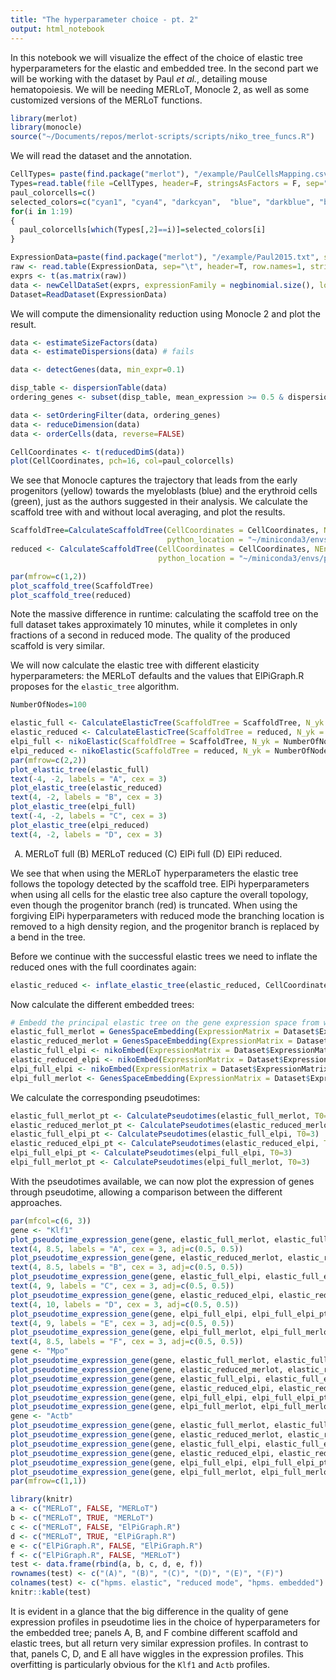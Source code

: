 ```yaml
---
title: "The hyperparameter choice - pt. 2"
output: html_notebook
---
```


In this notebook we will visualize the effect of the choice of elastic tree hyperparameters for the elastic and embedded tree. In the second part we will be working with the dataset by Paul _et al._, detailing mouse hematopoiesis. We will be needing MERLoT, Monocle 2, as well as some customized versions of the MERLoT functions.

```r
library(merlot)
library(monocle)
source("~/Documents/repos/merlot-scripts/scripts/niko_tree_funcs.R")
```

We will read the dataset and the annotation.

```r
CellTypes= paste(find.package("merlot"), "/example/PaulCellsMapping.csv", sep="")
Types=read.table(file =CellTypes, header=F, stringsAsFactors = F, sep=",")
paul_colorcells=c()
selected_colors=c("cyan1", "cyan4", "darkcyan",  "blue", "darkblue", "blue4", "navy", "darkgoldenrod", "darkgoldenrod1", "darkgoldenrod1", "gold", "bisque", "palegreen", "darkolivegreen2", "darkolivegreen3", "darkolivegreen4", "darkolivegreen", "chartreuse4", "darkgreen")
for(i in 1:19)
{
  paul_colorcells[which(Types[,2]==i)]=selected_colors[i]
}

ExpressionData=paste(find.package("merlot"), "/example/Paul2015.txt", sep="")
raw <- read.table(ExpressionData, sep="\t", header=T, row.names=1, stringsAsFactors = T)
exprs <- t(as.matrix(raw))
data <- newCellDataSet(exprs, expressionFamily = negbinomial.size(), lowerDetectionLimit = 1)
Dataset=ReadDataset(ExpressionData)
```
We will compute the dimensionality reduction using Monocle 2 and plot the result.

```r
data <- estimateSizeFactors(data)
data <- estimateDispersions(data) # fails

data <- detectGenes(data, min_expr=0.1)

disp_table <- dispersionTable(data)
ordering_genes <- subset(disp_table, mean_expression >= 0.5 & dispersion_empirical >= 2*dispersion_fit)$gene_id

data <- setOrderingFilter(data, ordering_genes)
data <- reduceDimension(data)
data <- orderCells(data, reverse=FALSE)

CellCoordinates <- t(reducedDimS(data))
plot(CellCoordinates, pch=16, col=paul_colorcells)
```

We see that Monocle captures the trajectory that leads from the early progenitors (yellow) towards the myeloblasts (blue) and the erythroid cells (green), just as the authors suggested in their analysis. We calculate the scaffold tree with and without local averaging, and plot the results.

```r
ScaffoldTree=CalculateScaffoldTree(CellCoordinates = CellCoordinates, NEndpoints = 3,
                                   python_location = "~/miniconda3/envs/py36/bin/python")
reduced <- CalculateScaffoldTree(CellCoordinates = CellCoordinates, NEndpoints = 3,
                                 python_location = "~/miniconda3/envs/py36/bin/python", reduced=210)

par(mfrow=c(1,2))
plot_scaffold_tree(ScaffoldTree)
plot_scaffold_tree(reduced)
```

Note the massive difference in runtime: calculating the scaffold tree on the full dataset takes approximately 10 minutes, while it completes in only fractions of a second in reduced mode. The quality of the produced scaffold is very similar.

We will now calculate the elastic tree with different elasticity hyperparameters: the MERLoT defaults and the values that ElPiGraph.R proposes for the `elastic_tree` algorithm.

```r
NumberOfNodes=100

elastic_full <- CalculateElasticTree(ScaffoldTree = ScaffoldTree, N_yk = NumberOfNodes)
elastic_reduced <- CalculateElasticTree(ScaffoldTree = reduced, N_yk = NumberOfNodes)
elpi_full <- nikoElastic(ScaffoldTree = ScaffoldTree, N_yk = NumberOfNodes)
elpi_reduced <- nikoElastic(ScaffoldTree = reduced, N_yk = NumberOfNodes)
par(mfrow=c(2,2))
plot_elastic_tree(elastic_full)
text(-4, -2, labels = "A", cex = 3)
plot_elastic_tree(elastic_reduced)
text(4, -2, labels = "B", cex = 3)
plot_elastic_tree(elpi_full)
text(-4, -2, labels = "C", cex = 3)
plot_elastic_tree(elpi_reduced)
text(4, -2, labels = "D", cex = 3)
```

(A) MERLoT full (B) MERLoT reduced (C) ElPi full (D) ElPi reduced.

We see that when using the MERLoT hyperparameters the elastic tree follows the topology detected by the scaffold tree. ElPi hyperparameters when using all cells for the elastic tree also capture the overall topology, even though the progenitor branch (red) is truncated. When using the forgiving ElPi hyperparameters with reduced mode the branching location is removed to a high density region, and the progenitor branch is replaced by a bend in the tree.

Before we continue with the successful elastic trees we need to inflate the reduced ones with the full coordinates again:

```r
elastic_reduced <- inflate_elastic_tree(elastic_reduced, CellCoordinates)
```

Now calculate the different embedded trees:

```r
# Embedd the principal elastic tree on the gene expression space from which it was calculated.
elastic_full_merlot = GenesSpaceEmbedding(ExpressionMatrix = Dataset$ExpressionMatrix, ElasticTree = elastic_full)
elastic_reduced_merlot = GenesSpaceEmbedding(ExpressionMatrix = Dataset$ExpressionMatrix, ElasticTree = elastic_reduced)
elastic_full_elpi <- nikoEmbed(ExpressionMatrix = Dataset$ExpressionMatrix, ElasticTree = elastic_full)
elastic_reduced_elpi <- nikoEmbed(ExpressionMatrix = Dataset$ExpressionMatrix, ElasticTree = elastic_reduced)
elpi_full_elpi <- nikoEmbed(ExpressionMatrix = Dataset$ExpressionMatrix, ElasticTree = elpi_full)
elpi_full_merlot <- GenesSpaceEmbedding(ExpressionMatrix = Dataset$ExpressionMatrix, ElasticTree = elpi_full)
```

<!-- There is no immediate way to visualize the embedded tree, but we can plot the trees that result from the embedding in a schematic way, using the `plot_flattened_tree` function. -->

<!-- ```{r, fig.width=10, fig.height=4} -->
<!-- par(mfrow=c(2,3)) -->
<!-- plot_flattened_tree(elastic_full_merlot, cell_annot = Types$V2, node_size = "cells") -->
<!-- plot_flattened_tree(elastic_reduced_merlot, cell_annot = Types$V2, node_size = "cells") -->
<!-- plot_flattened_tree(elastic_full_elpi, cell_annot = Types$V2, node_size = "cells") -->
<!-- plot_flattened_tree(elastic_reduced_elpi, cell_annot = Types$V2, node_size = "cells") -->
<!-- plot_flattened_tree(elpi_full_elpi, cell_annot = Types$V2, node_size = "cells") -->
<!-- plot_flattened_tree(elpi_full_merlot, cell_annot = Types$V2, node_size = "cells") -->
<!-- par(mfrow=c(1,1)) -->
<!-- ``` -->

We calculate the corresponding pseudotimes:

```r
elastic_full_merlot_pt <- CalculatePseudotimes(elastic_full_merlot, T0=3)
elastic_reduced_merlot_pt <- CalculatePseudotimes(elastic_reduced_merlot, T0=3)
elastic_full_elpi_pt <- CalculatePseudotimes(elastic_full_elpi, T0=3)
elastic_reduced_elpi_pt <- CalculatePseudotimes(elastic_reduced_elpi, T0=3)
elpi_full_elpi_pt <- CalculatePseudotimes(elpi_full_elpi, T0=3)
elpi_full_merlot_pt <- CalculatePseudotimes(elpi_full_merlot, T0=3)
```

With the pseudotimes available, we can now plot the expression of genes through pseudotime, allowing a comparison between the different approaches.

```r
par(mfcol=c(6, 3))
gene <- "Klf1"
plot_pseudotime_expression_gene(gene, elastic_full_merlot, elastic_full_merlot_pt, addlegend = F, selectedcolors = plot_cols)
text(4, 8.5, labels = "A", cex = 3, adj=c(0.5, 0.5))
plot_pseudotime_expression_gene(gene, elastic_reduced_merlot, elastic_reduced_merlot_pt, addlegend = F, selectedcolors = plot_cols)
text(4, 8.5, labels = "B", cex = 3, adj=c(0.5, 0.5))
plot_pseudotime_expression_gene(gene, elastic_full_elpi, elastic_full_elpi_pt, addlegend = F, selectedcolors = plot_cols)
text(4, 9, labels = "C", cex = 3, adj=c(0.5, 0.5))
plot_pseudotime_expression_gene(gene, elastic_reduced_elpi, elastic_reduced_elpi_pt, addlegend = F, selectedcolors = plot_cols)
text(4, 10, labels = "D", cex = 3, adj=c(0.5, 0.5))
plot_pseudotime_expression_gene(gene, elpi_full_elpi, elpi_full_elpi_pt, addlegend = F, selectedcolors = plot_cols)
text(4, 9, labels = "E", cex = 3, adj=c(0.5, 0.5))
plot_pseudotime_expression_gene(gene, elpi_full_merlot, elpi_full_merlot_pt, addlegend = F, selectedcolors = plot_cols)
text(4, 8.5, labels = "F", cex = 3, adj=c(0.5, 0.5))
gene <- "Mpo"
plot_pseudotime_expression_gene(gene, elastic_full_merlot, elastic_full_merlot_pt, addlegend = F, selectedcolors = plot_cols)
plot_pseudotime_expression_gene(gene, elastic_reduced_merlot, elastic_reduced_merlot_pt, addlegend = F, selectedcolors = plot_cols)
plot_pseudotime_expression_gene(gene, elastic_full_elpi, elastic_full_elpi_pt, addlegend = F, selectedcolors = plot_cols)
plot_pseudotime_expression_gene(gene, elastic_reduced_elpi, elastic_reduced_elpi_pt, addlegend = F, selectedcolors = plot_cols)
plot_pseudotime_expression_gene(gene, elpi_full_elpi, elpi_full_elpi_pt, addlegend = F, selectedcolors = plot_cols)
plot_pseudotime_expression_gene(gene, elpi_full_merlot, elpi_full_merlot_pt, addlegend = F, selectedcolors = plot_cols)
gene <- "Actb"
plot_pseudotime_expression_gene(gene, elastic_full_merlot, elastic_full_merlot_pt, addlegend = F, selectedcolors = plot_cols)
plot_pseudotime_expression_gene(gene, elastic_reduced_merlot, elastic_reduced_merlot_pt, addlegend = F, selectedcolors = plot_cols)
plot_pseudotime_expression_gene(gene, elastic_full_elpi, elastic_full_elpi_pt, addlegend = F, selectedcolors = plot_cols)
plot_pseudotime_expression_gene(gene, elastic_reduced_elpi, elastic_reduced_elpi_pt, addlegend = F, selectedcolors = plot_cols)
plot_pseudotime_expression_gene(gene, elpi_full_elpi, elpi_full_elpi_pt, addlegend = F, selectedcolors = plot_cols)
plot_pseudotime_expression_gene(gene, elpi_full_merlot, elpi_full_merlot_pt, addlegend = F, selectedcolors = plot_cols)
par(mfrow=c(1,1))
```

```r
library(knitr)
a <- c("MERLoT", FALSE, "MERLoT")
b <- c("MERLoT", TRUE, "MERLoT")
c <- c("MERLoT", FALSE, "ElPiGraph.R")
d <- c("MERLoT", TRUE, "ElPiGraph.R")
e <- c("ElPiGraph.R", FALSE, "ElPiGraph.R")
f <- c("ElPiGraph.R", FALSE, "MERLoT")
test <- data.frame(rbind(a, b, c, d, e, f))
rownames(test) <- c("(A)", "(B)", "(C)", "(D)", "(E)", "(F)")
colnames(test) <- c("hpms. elastic", "reduced mode", "hpms. embedded")
knitr::kable(test)
```

It is evident in a glance that the big difference in the quality of gene expression profiles in pseudotime lies in the choice of hyperparameters for the embedded tree; panels A, B, and F combine different scaffold and elastic trees, but all return very similar expression profiles. In contrast to that, panels C, D, and E all have wiggles in the expression profiles. This overfitting is particularly obvious for the `Klf1` and `Actb` profiles.




















